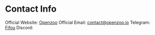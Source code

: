# Contact Info

Official Website: [Openzoo](https://OpenZoo.io)
Official Email: contact@openzoo.io
Telegram: [Fifou](https://t.me/Open_fifou)
Discord:
